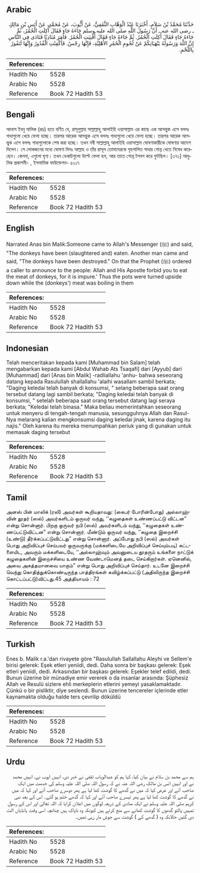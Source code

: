 ## Arabic


<div dir="rtl" lang="ar" style={{fontSize:'larger',backgroundColor:'#f8f9fa',padding:20}}>
حَدَّثَنَا مُحَمَّدُ بْنُ سَلاَمٍ، أَخْبَرَنَا عَبْدُ الْوَهَّابِ الثَّقَفِيُّ، عَنْ أَيُّوبَ، عَنْ مُحَمَّدٍ، عَنْ أَنَسِ بْنِ مَالِكٍ ـ رضى الله عنه ـ أَنَّ رَسُولَ اللَّهِ صلى الله عليه وسلم جَاءَهُ جَاءٍ فَقَالَ أُكِلَتِ الْحُمُرُ، ثُمَّ جَاءَهُ جَاءٍ فَقَالَ أُكِلَتِ الْحُمُرُ‏.‏ ثُمَّ جَاءَهُ جَاءٍ فَقَالَ أُفْنِيَتِ الْحُمُرُ‏.‏ فَأَمَرَ مُنَادِيًا فَنَادَى فِي النَّاسِ إِنَّ اللَّهَ وَرَسُولَهُ يَنْهَيَانِكُمْ عَنْ لُحُومِ الْحُمُرِ الأَهْلِيَّةِ، فَإِنَّهَا رِجْسٌ‏.‏ فَأُكْفِئَتِ الْقُدُورُ وَإِنَّهَا لَتَفُورُ بِاللَّحْمِ‏.‏
</div>
<div style={{backgroundColor:'#f8f9fa',padding:20, marginBottom: 10}}><table> <thead> <tr> <th>References:</th> <th></th> </tr> </thead> <tbody><tr><td>Hadith No</td><td>5528</td></tr><tr><td>Arabic No</td><td>5528</td></tr><tr><td>Reference</td><td>Book 72 Hadith 53</td></tr></tbody></table></div>

## Bengali


<div dir="ltr" lang="bn" style={{fontSize:'larger',backgroundColor:'#f8f9fa',padding:20}}>
আনাস ইবনু মালিক (রাঃ) হতে বর্ণিত যে, রাসূলুল্লাহ সাল্লাল্লাহু আলাইহি ওয়াসাল্লাম এর কাছে এক আগন্তুক এসে বললঃ গাধাগুলো খেয়ে ফেলা হচ্ছে। তারপর আরেক আগন্তুক এসে বললঃ গাধাগুলো খেয়ে ফেলা হচ্ছে। তারপর আরেক আগন্তুক এসে বললঃ গাধাগুলোকে শেষ করা হচ্ছে। তখন নবী সাল্লাল্লাহু আলাইহি ওয়াসাল্লাম ঘোষণাকারীকে ঘোষণার আদেশ দিলেন। সে লোকজনের মধ্যে ঘোষণা দিলঃ আল্লাহ ও তাঁর রাসূল তোমাদেরকে গৃহপালিত গাধার গোশ্ত খেতে নিষেধ করেছেন। কেননা, এগুলো ঘৃণ্য। তখন ডেকচিগুলো উল্টে ফেলা হল, আর তাতে গোশ্ত টগবগ করে ফুটছিল। [৩৭১] আধুনিক প্রকাশনী- , ইসলামিক ফাউন্ডেশন- ৫০১৭
</div>
<div style={{backgroundColor:'#f8f9fa',padding:20, marginBottom: 10}}><table> <thead> <tr> <th>References:</th> <th></th> </tr> </thead> <tbody><tr><td>Hadith No</td><td>5528</td></tr><tr><td>Arabic No</td><td>5528</td></tr><tr><td>Reference</td><td>Book 72 Hadith 53</td></tr></tbody></table></div>

## English


<div dir="ltr" lang="en" style={{fontSize:'larger',backgroundColor:'#f8f9fa',padding:20}}>
Narrated Anas bin Malik:Someone came to Allah's Messenger (ﷺ) and said, "The donkeys have been (slaughtered and) eaten. Another man came and said, "The donkeys have been destroyed." On that the Prophet (ﷺ) ordered a caller to announce to the people: Allah and His Apostle forbid you to eat the meat of donkeys, for it is impure.' Thus the pots were turned upside down while the (donkeys') meat was boiling in them
</div>
<div style={{backgroundColor:'#f8f9fa',padding:20, marginBottom: 10}}><table> <thead> <tr> <th>References:</th> <th></th> </tr> </thead> <tbody><tr><td>Hadith No</td><td>5528</td></tr><tr><td>Arabic No</td><td>5528</td></tr><tr><td>Reference</td><td>Book 72 Hadith 53</td></tr></tbody></table></div>

## Indonesian


<div dir="ltr" lang="id" style={{fontSize:'larger',backgroundColor:'#f8f9fa',padding:20}}>
Telah menceritakan kepada kami [Muhammad bin Salam] telah mengabarkan kepada kami [Abdul Wahab Ats Tsaqafi] dari [Ayyub] dari [Muhammad] dari [Anas bin Malik] -radliallahu 'anhu- bahwa seseorang datang kepada Rasulullah shallallahu 'alaihi wasallam sambil berkata; "Daging keledai telah banyak di konsumsi, " selang beberapa saat orang tersebut datang lagi sambil berkata; "Daging keledai telah banyak di konsumsi, " setelah beberapa saat orang tersebut datang lagi seraya berkata; "Keledai telah binasa." Maka beliau memerintahkan seseorang untuk menyeru di tengah-tengah manusia, sesungguhnya Allah dan Rasul-Nya melarang kalian mengkonsumsi daging keledai jinak, karena daging itu najis." Oleh karena itu mereka menumpahkan periuk yang di gunakan untuk memasak daging tersebut
</div>
<div style={{backgroundColor:'#f8f9fa',padding:20, marginBottom: 10}}><table> <thead> <tr> <th>References:</th> <th></th> </tr> </thead> <tbody><tr><td>Hadith No</td><td>5528</td></tr><tr><td>Arabic No</td><td>5528</td></tr><tr><td>Reference</td><td>Book 72 Hadith 53</td></tr></tbody></table></div>

## Tamil


<div dir="ltr" lang="ta" style={{fontSize:'larger',backgroundColor:'#f8f9fa',padding:20}}>
அனஸ் பின் மாலிக் (ரலி) அவர்கள் கூறியதாவது: (கைபர் போரின்போது) அல்லாஹ்வின் தூதர் (ஸல்) அவர்களிடம் ஒருவர் வந்து, ‘‘கழுதைகள் உண்ணப்பட்டு விட்டன” என்று சொன்னார். பிறகு ஒருவர் நபி (ஸல்) அவர்களிடம் வந்து, ‘‘கழுதைகள் உண்ணப்பட்டுவிட்டன” என்று சொன்னார். மீண்டும் ஒருவர் வந்து, ‘‘கழுதை இறைச்சி (உண்டு) தீர்க்கப்பட்டுவிட்டது” என்று சொன்னார். அப்போது நபி (ஸல்) அவர்கள் பொது அறிவிப்புச் செய்பவர் ஒருவருக்கு (மக்களிடையே அறிவிப்புச் செய்யும்படி) கட்டளையிட, அவரும் மக்களிடையே, ‘‘அல்லாஹ்வும் அவனுடைய தூதரும் உங்களை நாட்டுக் கழுதைகளின் இறைச்சியை உண்ண வேண்டாமெனத் தடை செய்கிறார்கள். ஏனெனில், அவை அசுத்தமானவை யாகும்” என்று பொது அறிவிப்புச் செய்தார். உடனே இறைச்சி வெந்து கொதித்துக்கொண்டிருந்த பாத்திரங்கள் கவிழ்க்கப்பட்டு (அதிலிருந்த இறைச்சி கொட்டப்பட்டு)விட்டது.45 அத்தியாயம் : 72
</div>
<div style={{backgroundColor:'#f8f9fa',padding:20, marginBottom: 10}}><table> <thead> <tr> <th>References:</th> <th></th> </tr> </thead> <tbody><tr><td>Hadith No</td><td>5528</td></tr><tr><td>Arabic No</td><td>5528</td></tr><tr><td>Reference</td><td>Book 72 Hadith 53</td></tr></tbody></table></div>

## Turkish


<div dir="ltr" lang="tr" style={{fontSize:'larger',backgroundColor:'#f8f9fa',padding:20}}>
Enes b. Malik r.a.'dan rivayete göre "Rasulullah Sallallahu Aleyhi ve Sellem'e birisi gelerek: Eşek etleri yeniidi, dedi. Daha sonra bir başkası gelerek: Eşek etleri yeniidi, dedi. Arkasından bir başkası gelerek: Eşekler telef edildi, dedi. Bunun üzerine bir münadiye emir vererek o da insanlar arasında: Şüphesiz Allah ve Resulü sizlere ehli merkeplerin etlerini yemeyi yasaklamaktadır. Çünkü o bir pisliktir, diye seslendi. Bunun üzerine tencereler içlerinde etler kaynamakta olduğu halde ters çevrilip döküldü
</div>
<div style={{backgroundColor:'#f8f9fa',padding:20, marginBottom: 10}}><table> <thead> <tr> <th>References:</th> <th></th> </tr> </thead> <tbody><tr><td>Hadith No</td><td>5528</td></tr><tr><td>Arabic No</td><td>5528</td></tr><tr><td>Reference</td><td>Book 72 Hadith 53</td></tr></tbody></table></div>

## Urdu


<div dir="rtl" lang="ur" style={{fontSize:'larger',backgroundColor:'#f8f9fa',padding:20}}>
ہم سے محمد بن سلام نے بیان کیا، کہا ہم کو عبدالوہاب ثقفی نے خبر دی، انہیں ایوب نے، انہیں محمد نے اور انہیں انس بن مالک رضی اللہ عنہ نے کہ رسول اللہ صلی اللہ علیہ وسلم کی خدمت میں ایک صاحب آئے اور عرض کیا کہ میں نے گدھے کا گوشت کھا لیا ہے پھر دوسرے صاحب آئے اور کہا کہ میں نے گدھے کا گوشت کھا لیا ہے پھر تیسرے صاحب آئے اور کہا کہ گدھے ختم ہو گئے۔ اس کے بعد نبی کریم صلی اللہ علیہ وسلم نے ایک منادی کے ذریعہ لوگوں میں اعلان کرایا کہ اللہ تعالیٰ اور اس کے رسول تمہیں پالتو گدھوں کا گوشت کھانے سے منع کرتے ہیں کیونکہ وہ ناپاک ہیں چنانچہ اسی وقت ہانڈیاں الٹ دی گئیں حالانکہ وہ ( گدھے کے ) گوشت سے جوش مار رہی تھیں۔
</div>
<div style={{backgroundColor:'#f8f9fa',padding:20, marginBottom: 10}}><table> <thead> <tr> <th>References:</th> <th></th> </tr> </thead> <tbody><tr><td>Hadith No</td><td>5528</td></tr><tr><td>Arabic No</td><td>5528</td></tr><tr><td>Reference</td><td>Book 72 Hadith 53</td></tr></tbody></table></div>